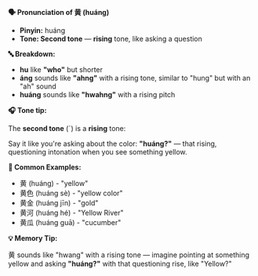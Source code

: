 **🗣️ Pronunciation of 黄 (huáng)**

- **Pinyin:** huáng
- **Tone: Second tone** — **rising** tone, like asking a question

**🔤 Breakdown:**

- **hu** like **"who"** but shorter
- **áng** sounds like **"ahng"** with a rising tone, similar to "hung" but with an "ah" sound
- **huáng** sounds like **"hwahng"** with a rising pitch

**🎧 Tone tip:**

The **second tone** (ˊ) is a **rising** tone:

Say it like you're asking about the color: **"huáng?"** — that rising, questioning intonation when
you see something yellow.

**📝 Common Examples:**

- 黄 (huáng) - "yellow"
- 黄色 (huáng sè) - "yellow color"
- 黄金 (huáng jīn) - "gold"
- 黄河 (huáng hé) - "Yellow River"
- 黄瓜 (huáng guā) - "cucumber"

**💡 Memory Tip:**

黄 sounds like "hwang" with a rising tone — imagine pointing at something yellow and asking
**"huáng?"** with that questioning rise, like "Yellow?"
